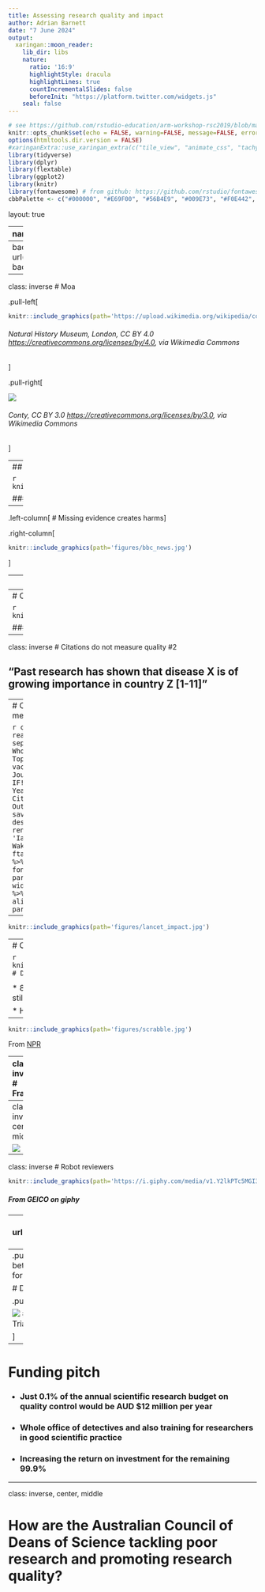```yaml
---
title: Assessing research quality and impact 
author: Adrian Barnett
date: "7 June 2024"
output:
  xaringan::moon_reader:
    lib_dir: libs
    nature:
      ratio: '16:9'
      highlightStyle: dracula
      highlightLines: true
      countIncrementalSlides: false
      beforeInit: "https://platform.twitter.com/widgets.js"
    seal: false 
---
```


```r
# see https://github.com/rstudio-education/arm-workshop-rsc2019/blob/master/static/slides/xaringan.Rmd
knitr::opts_chunk$set(echo = FALSE, warning=FALSE, message=FALSE, error=FALSE, comment='', dpi=400, fig.align='center')
options(htmltools.dir.version = FALSE)
#xaringanExtra::use_xaringan_extra(c("tile_view", "animate_css", "tachyons"))
library(tidyverse)
library(dplyr)
library(flextable)
library(ggplot2)
library(knitr)
library(fontawesome) # from github: https://github.com/rstudio/fontawesome
cbbPalette <- c("#000000", "#E69F00", "#56B4E9", "#009E73", "#F0E442", "#0072B2", "#D55E00", "#CC79A7")
```

layout: true
  
---
name: xaringan-title
class: inverse, left, middle

.pull-left[

# .center[Assessing research quality and impact]

## .center[Adrian Barnett, QUT]

### .center[7 June 2024]

[`r fa(name = "twitter")` @aidybarnett](http://twitter.com/aidybarnett)  

[`r fa(name = "github")` @agbarnett](http://github.com/agbarnett)  

[`r fa(name = "blog")` Median Watch](https://medianwatch.netlify.app)

[`r fa(name = "paper-plane")` a.barnett@qut.edu.au](mailto:a.barnett@qut.edu.au)

]

.pull-right[


![](https://i.giphy.com/media/v1.Y2lkPTc5MGI3NjExY2Fza3VydmllaTNhdmpoN281YndmbjhqOXNsZm0yZ3k1MWZqeGhoNyZlcD12MV9pbnRlcm5hbF9naWZfYnlfaWQmY3Q9Zw/qkY2Y4BQZ3nlFOF0cb/giphy.gif)

##### (from Netflix on giphy)


]

<!--- Aim for 15 minutes --->

---
background-image: url(figures/AcknowledgementTraditionalOwners.jpg)
background-size: cover

---
class: inverse
# Moa

<!--- % https://www.bbc.co.uk/sounds/play/b00pfkw3 "Scientists competed to find the tallest species. Why not add a few extra neck bones?" --->

.pull-left[

```r
knitr::include_graphics(path='https://upload.wikimedia.org/wikipedia/commons/a/af/Dinornis_maximus%2C_Natural_History_Museum_%28PV_A_608%29.jpg')
```

###### Natural History Museum, London, CC BY 4.0 <https://creativecommons.org/licenses/by/4.0>, via Wikimedia Commons

]

.pull-right[

![](https://upload.wikimedia.org/wikipedia/commons/8/87/Dinornithidae_SIZE_01.png)

###### Conty, CC BY 3.0 <https://creativecommons.org/licenses/by/3.0>, via Wikimedia Commons

]

---
## Effects of competition

```r
knitr::include_graphics(path='figures/Z_plot_slide.png')
```

##### DOI: [10.1111/stan.12241](https://doi.org/10.1111/stan.12241)

---

.left-column[
# Missing evidence creates harms
]

.right-column[
```r
knitr::include_graphics(path='figures/bbc_news.jpg')
```
]

---
## Deluge of papers

```r
knitr::include_graphics(path='figures/papers_increasing.jpg')
```

##### DOI: [10.48550/arXiv.2309.15884](https://doi.org/10.48550/arXiv.2309.15884)

---
# Citations do not measure quality #1

```r
knitr::include_graphics(path='figures/citation_cartels.jpg')
```

##### [Science magazine](https://www.science.org/content/article/citation-cartels-help-some-mathematicians-and-their-universities-climb-rankings)

---
class: inverse
# Citations do not measure quality #2

## “Past research has shown that disease X is of growing importance in country Z [1-11]”

---
# Citations do not measure quality #3

```r
cdata = read.table(header=TRUE, sep='!', text='
Who!Ian!Andrew
Topic!HPV vaccine!MMR vaccine
Journal!Virology!Lancet
IF!3.7!168.9
Year!1997!1998
Citations!575!4555
Outcomes!"Many lives saved"!"Many lives destroyed"') %>%
  rename('Ian Frazer' = 'Ian',
         'Andrew Wakefield' = 'Andrew')
ftab = flextable(cdata) %>%
  theme_zebra() %>%
  fontsize(size = 25, part='all') %>%
  width(j=2:3, width=3.5) %>%
  align(j=2:3, align='center', part='all')
ftab
```

---

```r
knitr::include_graphics(path='figures/lancet_impact.jpg')
```

<!--- https://twitter.com/TheLancet/status/1542088311702962177 --->

---
# Citations do not measure quality #4

```r
knitr::include_graphics(path='figures/lancet_paper.jpg')
# DOI:  10.1016/S0140-6736(20)30566-3
```

<!--- * Incorrectly used logistic regression instead of survival analysis --->

* 813 hospitalised, 613 (75%) excluded because they were still hospitalised or not confirmed as infected

* Has been cited 33,000+ times

---

```r
knitr::include_graphics(path='figures/scrabble.jpg')
```

From [NPR](https://www.npr.org/sections/thetwo-way/2015/07/21/424980378/winner-of-french-scrabble-title-does-not-speak-french)


---
class: inverse
# Fraud

.pull-left[

### Thousands of papers with nonsense phrases ('bosom peril' instead of 'breast cancer')

### Paper mills have an estimated annual revenue over $1 billion Euros 

### Journals often take years to retract

### Elisabeth Bik funding by crowd sourcing

### Entire new fields of research being fabricated

]

<!--- For mills: 40. Holst, F. Increasing confidence and trust in research: cracking down on misconduct. IOP Publishing News (2022).--->

.pull-right[

```r
knitr::include_graphics(path='https://upload.wikimedia.org/wikipedia/commons/c/c5/Edvard_Munch%2C_1893%2C_The_Scream%2C_oil%2C_tempera_and_pastel_on_cardboard%2C_91_x_73_cm%2C_National_Gallery_of_Norway.jpg')
```

##### Edvard Munch via [Wikimedia Commons](https://commons.wikimedia.org/wiki/File:Edvard_Munch,_1893,_The_Scream,_oil,_tempera_and_pastel_on_cardboard,_91_x_73_cm,_National_Gallery_of_Norway.jpg)

]

---
class: inverse, center, middle

![](https://i.giphy.com/media/v1.Y2lkPTc5MGI3NjExc2l3NGhwOW05ZW04a2VqOGFtN3dzc3l1cjU3eHRkMWppZTc2MTFjNiZlcD12MV9pbnRlcm5hbF9naWZfYnlfaWQmY3Q9Zw/Kg8pmEGG2Ia2NFVHEV/giphy.gif)


---
class: inverse
# Robot reviewers

```r
knitr::include_graphics(path='https://i.giphy.com/media/v1.Y2lkPTc5MGI3NjExODJvb3pzNHFvbTJlZG8wbTJjbHlhMnE1ZjI3a3Bxb3RibWZoNWdhZCZlcD12MV9pbnRlcm5hbF9naWZfYnlfaWQmY3Q9Zw/CjIYBczW2FeuHs8Yuj/giphy.gif')
```

##### From GEICO on giphy

---
background-image: url(figures/nhmrc_consultation.jpg)
background-size: cover

---
.pull-left[
# We need less research, better research, and research done for the right reasons

# Doug Altman, 1995
]

.pull-right[

![](figures/Doug_altman.jpeg)
##### Photo by Oxford Clinical Trials Research Unit

]

---
# Funding pitch

* ### Just 0.1% of the annual scientific research budget on quality control would be AUD $12 million per year

* ### Whole office of detectives and also training for researchers in good scientific practice

* ### Increasing the return on investment for the remaining 99.9%

---
class: inverse, center, middle

# How are the Australian Council of Deans of Science tackling poor research and promoting research quality?
